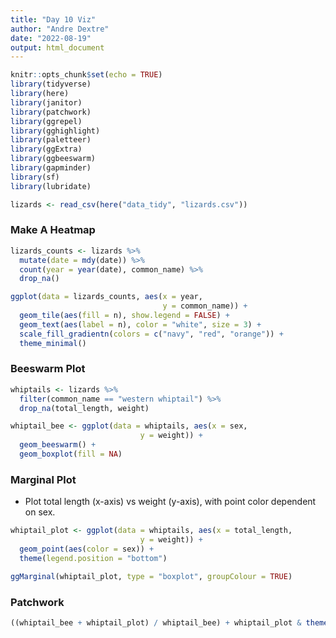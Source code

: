 ```yaml
---
title: "Day 10 Viz"
author: "Andre Dextre"
date: "2022-08-19"
output: html_document
---
```


```r
knitr::opts_chunk$set(echo = TRUE)
library(tidyverse)
library(here)
library(janitor)
library(patchwork)
library(ggrepel)
library(gghighlight)
library(paletteer)
library(ggExtra)
library(ggbeeswarm)
library(gapminder)
library(sf)
library(lubridate)
```

```r
lizards <- read_csv(here("data_tidy", "lizards.csv"))
```

### Make A Heatmap

```r
lizards_counts <- lizards %>%
  mutate(date = mdy(date)) %>%
  count(year = year(date), common_name) %>%
  drop_na()
```

```r
ggplot(data = lizards_counts, aes(x = year,
                                  y = common_name)) +
  geom_tile(aes(fill = n), show.legend = FALSE) +
  geom_text(aes(label = n), color = "white", size = 3) +
  scale_fill_gradientn(colors = c("navy", "red", "orange")) +
  theme_minimal()
```


### Beeswarm Plot

```r
whiptails <- lizards %>%
  filter(common_name == "western whiptail") %>%
  drop_na(total_length, weight)
```


```r
whiptail_bee <- ggplot(data = whiptails, aes(x = sex,
                             y = weight)) +
  geom_beeswarm() +
  geom_boxplot(fill = NA)
```

### Marginal Plot

- Plot total length (x-axis) vs weight (y-axis), with point color dependent on sex.

```r
whiptail_plot <- ggplot(data = whiptails, aes(x = total_length,
                             y = weight)) +
  geom_point(aes(color = sex)) +
  theme(legend.position = "bottom")

ggMarginal(whiptail_plot, type = "boxplot", groupColour = TRUE)
```

### Patchwork

```r
((whiptail_bee + whiptail_plot) / whiptail_bee) + whiptail_plot & theme_dark()
```















